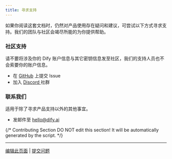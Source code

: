 ```yaml
---
title: 寻求支持
---
```


如果你阅读这套文档时，仍然对产品使用存在疑问和建议，可尝试以下方式寻求支持。我们的团队与社区会竭尽所能的为你提供帮助。

### 社区支持

<Info>
请不要将涉及你的 Dify 账户信息与其它密钥信息发至社区，我们的支持人员也不会索要你的账户信息。
</Info>

* 在 [GitHub](https://github.com/langgenius/dify) 上提交 Issue
* 加入 [Discord ](https://discord.gg/8Tpq4AcN9c)社群

### 联系我们

适用于除了寻求产品支持以外的其他事宜。

* 发邮件至 [hello@dify.ai](mailto:hello@dify.ai)

{/*
Contributing Section
DO NOT edit this section!
It will be automatically generated by the script.
*/}

---

[编辑此页面](https://github.com/langgenius/dify-docs/edit/main/zh-hans/community/support.mdx) | [提交问题](https://github.com/langgenius/dify-docs/issues/new?template=docs.yml)

